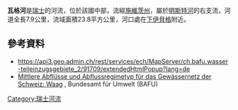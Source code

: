 {{Coord|47.06224|N|8.81050|E|display=title}}

'''瓦格河'''是[[瑞士|瑞士]]的河流，位於該國中部，流經[[施維茨州|施維茨州]]，屬於[[明斯特河_(錫爾河支流)|明斯特河]]的右支流，河道全長7.9公里，流域面積23.8平方公里，河口處在[[下伊貝格|下伊貝格]]附近。

==參考資料==
* https://api3.geo.admin.ch/rest/services/ech/MapServer/ch.bafu.wasser-teileinzugsgebiete_2/91709/extendedHtmlPopup?lang=de {{Wayback|url=https://api3.geo.admin.ch/rest/services/ech/MapServer/ch.bafu.wasser-teileinzugsgebiete_2/91709/extendedHtmlPopup?lang=de |date=20161127220315 }}
* [https://api3.geo.admin.ch/rest/services/ech/MapServer/ch.bafu.mittlere-abfluesse/37905/extendedHtmlPopup?lang=de Mittlere Abflüsse und Abflussregimetyp für das Gewässernetz der Schweiz: Waag] {{Wayback|url=https://api3.geo.admin.ch/rest/services/ech/MapServer/ch.bafu.mittlere-abfluesse/37905/extendedHtmlPopup?lang=de |date=20201106194155 }}, Bundesamt für Umwelt (BAFU)

{{Switzerland-geo-stub}}
[[Category:瑞士河流|Category:瑞士河流]]